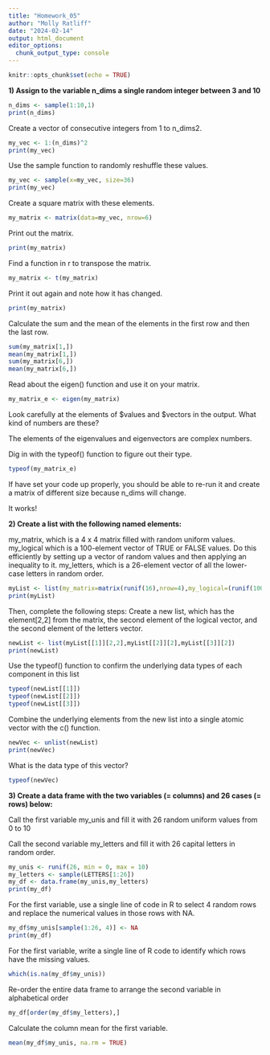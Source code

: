 ```yaml
---
title: "Homework_05"
author: "Molly Ratliff"
date: "2024-02-14"
output: html_document
editor_options: 
  chunk_output_type: console
---
```


```r
knitr::opts_chunk$set(echo = TRUE)
```

**1) Assign to the variable n_dims a single random integer between 3 and 10 **
```r
n_dims <- sample(1:10,1)
print(n_dims)
```

Create a vector of consecutive integers from 1 to n_dims2.
```r
my_vec <- 1:(n_dims)^2
print(my_vec)
```

Use the sample function to randomly reshuffle these values.
```r
my_vec <- sample(x=my_vec, size=36)
print(my_vec)
```

Create a square matrix with these elements.
```r
my_matrix <- matrix(data=my_vec, nrow=6)
```

Print out the matrix.
```r
print(my_matrix)
```

Find a function in r to transpose the matrix.
```r
my_matrix <- t(my_matrix)
```

Print it out again and note how it has changed.
```r
print(my_matrix)
```

Calculate the sum and the mean of the elements in the first row and then the last row.
```r
sum(my_matrix[1,])
mean(my_matrix[1,])
sum(my_matrix[6,])
mean(my_matrix[6,])
```

Read about the eigen() function and use it on your matrix.
```r
my_matrix_e <- eigen(my_matrix)
```

Look carefully at the elements of $values and $vectors in the output. What kind of numbers are these?

The elements of the eigenvalues and eigenvectors are complex numbers.

Dig in with the typeof() function to figure out their type.
```r
typeof(my_matrix_e)
```

If have set your code up properly, you should be able to re-run it and create a matrix of different size because n_dims will change.

It works!

**2) Create a list with the following named elements:**

my_matrix, which is a 4 x 4 matrix filled with random uniform values. my_logical which is a 100-element vector of TRUE or FALSE values. Do this efficiently by setting up a vector of random values and then applying an inequality to it.
my_letters, which is a 26-element vector of all the lower-case letters in random order.
```r
myList <- list(my_matrix=matrix(runif(16),nrow=4),my_logical=(runif(100)>0.5),my_letters=sample(letters[1:26]))
print(myList)
```

Then, complete the following steps:
Create a new list, which has the element[2,2] from the matrix, the second element of the logical vector, and the second element of the letters vector.
```r
newList <- list(myList[[1]][2,2],myList[[2]][2],myList[[3]][2])
print(newList)
```

Use the typeof() function to confirm the underlying data types of each component in this list
```r
typeof(newList[[1]])
typeof(newList[[2]])
typeof(newList[[3]])
```

Combine the underlying elements from the new list into a single atomic vector with the c() function.
```r
newVec <- unlist(newList)
print(newVec)
```

What is the data type of this vector?
```r
typeof(newVec)
```

**3) Create a data frame with the two variables (= columns) and 26 cases (= rows) below:**

Call the first variable my_unis and fill it with 26 random uniform values from 0 to 10

Call the second variable my_letters and fill it with 26 capital letters in random order.
```r
my_unis <- runif(26, min = 0, max = 10)
my_letters <- sample(LETTERS[1:26])
my_df <- data.frame(my_unis,my_letters)
print(my_df)
```

For the first variable, use a single line of code in R to select 4 random rows and replace the numerical values in those rows with NA.
```r
my_df$my_unis[sample(1:26, 4)] <- NA
print(my_df)
```

For the first variable, write a single line of R code to identify which rows have the missing values.
```r
which(is.na(my_df$my_unis))
```

Re-order the entire data frame to arrange the second variable in alphabetical order
```r
my_df[order(my_df$my_letters),]
```

Calculate the column mean for the first variable.
```r
mean(my_df$my_unis, na.rm = TRUE)
```



